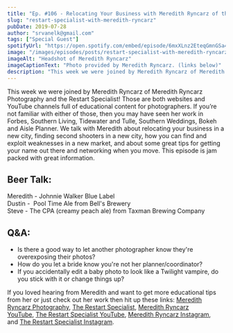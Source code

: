 ```yaml
---
title: "Ep. #106 - Relocating Your Business with Meredith Ryncarz of the Restart Specialist"
slug: "restart-specialist-with-meredith-ryncarz"
pubDate: 2019-07-28
author: "srvanelk@gmail.com"
tags: ["Special Guest"]
spotifyUrl: "https://open.spotify.com/embed/episode/6mxXLnz2EteqGmnGSa40C7?utm_source=generator"
image: "/images/episodes/posts/restart-specialist-with-meredith-ryncarz/Meredith+Ryncarz-1.webp"
imageAlt: "Headshot of Meredith Ryncarz"
imageCaptionText: "Photo provided by Meredith Ryncarz. (links below)"
description: "This week we were joined by Meredith Ryncarz of Meredith Ryncarz Photography and the Restart Specialist! Those are both websites and YouTube channels full of educational content for photographers. If you’re not familiar with either of those, then you may have seen her work in Forbes, Southern Living, Tidewater and Tulle, Southern Weddings, Bokeh and Aisle Planner. We talk with Meredith about relocating your business in a new city, finding second shooters in a new city, how you can find and exploit weaknesses in a new market, and about some great tips for getting your name out there and networking when you move. This episode is jam packed with great information."
---
```


This week we were joined by Meredith Ryncarz of Meredith Ryncarz Photography and the Restart Specialist! Those are both websites and YouTube channels full of educational content for photographers. If you’re not familiar with either of those, then you may have seen her work in Forbes, Southern Living, Tidewater and Tulle, Southern Weddings, Bokeh and Aisle Planner. We talk with Meredith about relocating your business in a new city, finding second shooters in a new city, how you can find and exploit weaknesses in a new market, and about some great tips for getting your name out there and networking when you move. This episode is jam packed with great information.

## Beer Talk:  
Meredith - Johnnie Walker Blue Label  
Dustin -  Pool Time Ale from Bell's Brewery  
Steve - The CPA (creamy peach ale) from Taxman Brewing Company

## Q&A:
- Is there a good way to let another photographer know they're overexposing their photos?
- How do you let a bride know you're not her planner/coordinator?
- If you accidentally edit a baby photo to look like a Twilight vampire, do you stick with it or change things up?

If you loved hearing from Meredith and want to get more educational tips from her or just check out her work then hit up these links: [Meredith Ryncarz Photography](https://meredithryncarz.com/), [The Restart Specialist](https://therestartspecialist.com/), [Meredith Ryncarz YouTube](https://www.youtube.com/channel/UChp4ZEHZrcQQnl2NOYY0VCg), [The Restart Specialist YouTube](https://www.youtube.com/channel/UCpgslO7ov0gw-jI_oHOUIXA), [Meredith Ryncarz Instagram](https://www.instagram.com/meredithryncarz/), and [The Restart Specialist Instagram](https://www.instagram.com/the_restart_specialist/).
